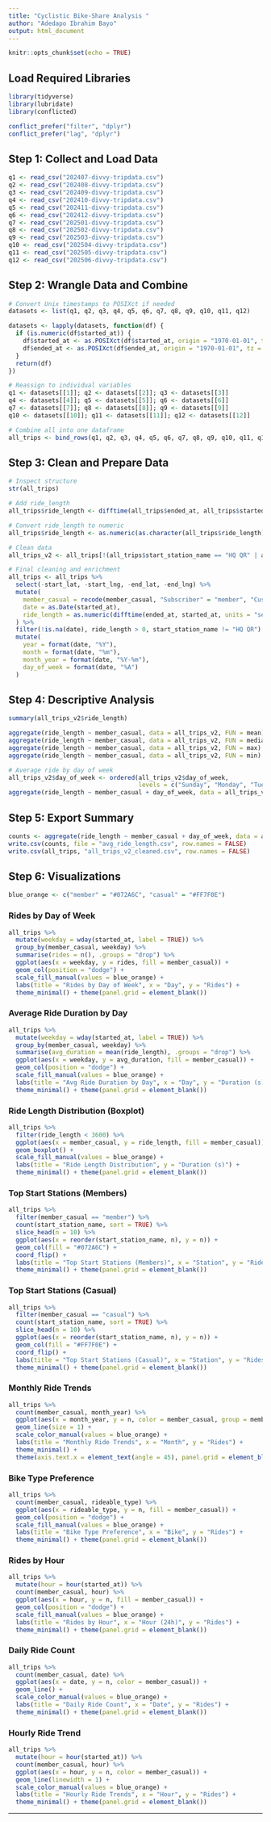 ```yaml
---
title: "Cyclistic Bike-Share Analysis "
author: "Adedapo Ibrahim Bayo"
output: html_document
---
```


```r
knitr::opts_chunk$set(echo = TRUE)
```

## Load Required Libraries

```r
library(tidyverse)
library(lubridate)
library(conflicted)

conflict_prefer("filter", "dplyr")
conflict_prefer("lag", "dplyr")
```

## Step 1: Collect and Load Data

```r
q1 <- read_csv("202407-divvy-tripdata.csv")
q2 <- read_csv("202408-divvy-tripdata.csv")
q3 <- read_csv("202409-divvy-tripdata.csv")
q4 <- read_csv("202410-divvy-tripdata.csv")
q5 <- read_csv("202411-divvy-tripdata.csv")
q6 <- read_csv("202412-divvy-tripdata.csv")
q7 <- read_csv("202501-divvy-tripdata.csv")
q8 <- read_csv("202502-divvy-tripdata.csv")
q9 <- read_csv("202503-divvy-tripdata.csv")
q10 <- read_csv("202504-divvy-tripdata.csv")
q11 <- read_csv("202505-divvy-tripdata.csv")
q12 <- read_csv("202506-divvy-tripdata.csv")
```

## Step 2: Wrangle Data and Combine

```r
# Convert Unix timestamps to POSIXct if needed
datasets <- list(q1, q2, q3, q4, q5, q6, q7, q8, q9, q10, q11, q12)

datasets <- lapply(datasets, function(df) {
  if (is.numeric(df$started_at)) {
    df$started_at <- as.POSIXct(df$started_at, origin = "1970-01-01", tz = "UTC")
    df$ended_at <- as.POSIXct(df$ended_at, origin = "1970-01-01", tz = "UTC")
  }
  return(df)
})

# Reassign to individual variables
q1 <- datasets[[1]]; q2 <- datasets[[2]]; q3 <- datasets[[3]]
q4 <- datasets[[4]]; q5 <- datasets[[5]]; q6 <- datasets[[6]]
q7 <- datasets[[7]]; q8 <- datasets[[8]]; q9 <- datasets[[9]]
q10 <- datasets[[10]]; q11 <- datasets[[11]]; q12 <- datasets[[12]]

# Combine all into one dataframe
all_trips <- bind_rows(q1, q2, q3, q4, q5, q6, q7, q8, q9, q10, q11, q12)
```

## Step 3: Clean and Prepare Data

```r
# Inspect structure
str(all_trips)

# Add ride_length
all_trips$ride_length <- difftime(all_trips$ended_at, all_trips$started_at)

# Convert ride_length to numeric
all_trips$ride_length <- as.numeric(as.character(all_trips$ride_length))

# Clean data
all_trips_v2 <- all_trips[!(all_trips$start_station_name == "HQ QR" | all_trips$ride_length < 0),]

# Final cleaning and enrichment
all_trips <- all_trips %>%
  select(-start_lat, -start_lng, -end_lat, -end_lng) %>%
  mutate(
    member_casual = recode(member_casual, "Subscriber" = "member", "Customer" = "casual"),
    date = as.Date(started_at),
    ride_length = as.numeric(difftime(ended_at, started_at, units = "secs"))
  ) %>%
  filter(!is.na(date), ride_length > 0, start_station_name != "HQ QR") %>%
  mutate(
    year = format(date, "%Y"),
    month = format(date, "%m"),
    month_year = format(date, "%Y-%m"),
    day_of_week = format(date, "%A")
  )
```

## Step 4: Descriptive Analysis

```r
summary(all_trips_v2$ride_length)

aggregate(ride_length ~ member_casual, data = all_trips_v2, FUN = mean)
aggregate(ride_length ~ member_casual, data = all_trips_v2, FUN = median)
aggregate(ride_length ~ member_casual, data = all_trips_v2, FUN = max)
aggregate(ride_length ~ member_casual, data = all_trips_v2, FUN = min)

# Average ride by day of week
all_trips_v2$day_of_week <- ordered(all_trips_v2$day_of_week,
                                    levels = c("Sunday", "Monday", "Tuesday", "Wednesday", "Thursday", "Friday", "Saturday"))
aggregate(ride_length ~ member_casual + day_of_week, data = all_trips_v2, FUN = mean)
```

## Step 5: Export Summary

```r
counts <- aggregate(ride_length ~ member_casual + day_of_week, data = all_trips_v2, FUN = mean)
write.csv(counts, file = "avg_ride_length.csv", row.names = FALSE)
write.csv(all_trips, "all_trips_v2_cleaned.csv", row.names = FALSE)
```

## Step 6: Visualizations

```r
blue_orange <- c("member" = "#072A6C", "casual" = "#FF7F0E")
```

### Rides by Day of Week

```r
all_trips %>%
  mutate(weekday = wday(started_at, label = TRUE)) %>%
  group_by(member_casual, weekday) %>%
  summarise(rides = n(), .groups = "drop") %>%
  ggplot(aes(x = weekday, y = rides, fill = member_casual)) +
  geom_col(position = "dodge") +
  scale_fill_manual(values = blue_orange) +
  labs(title = "Rides by Day of Week", x = "Day", y = "Rides") +
  theme_minimal() + theme(panel.grid = element_blank())
```

### Average Ride Duration by Day

```r
all_trips %>%
  mutate(weekday = wday(started_at, label = TRUE)) %>%
  group_by(member_casual, weekday) %>%
  summarise(avg_duration = mean(ride_length), .groups = "drop") %>%
  ggplot(aes(x = weekday, y = avg_duration, fill = member_casual)) +
  geom_col(position = "dodge") +
  scale_fill_manual(values = blue_orange) +
  labs(title = "Avg Ride Duration by Day", x = "Day", y = "Duration (s)") +
  theme_minimal() + theme(panel.grid = element_blank())
```

### Ride Length Distribution (Boxplot)

```r
all_trips %>%
  filter(ride_length < 3600) %>%
  ggplot(aes(x = member_casual, y = ride_length, fill = member_casual)) +
  geom_boxplot() +
  scale_fill_manual(values = blue_orange) +
  labs(title = "Ride Length Distribution", y = "Duration (s)") +
  theme_minimal() + theme(panel.grid = element_blank())
```

### Top Start Stations (Members)

```r
all_trips %>%
  filter(member_casual == "member") %>%
  count(start_station_name, sort = TRUE) %>%
  slice_head(n = 10) %>%
  ggplot(aes(x = reorder(start_station_name, n), y = n)) +
  geom_col(fill = "#072A6C") +
  coord_flip() +
  labs(title = "Top Start Stations (Members)", x = "Station", y = "Rides") +
  theme_minimal() + theme(panel.grid = element_blank())
```

### Top Start Stations (Casual)

```r
all_trips %>%
  filter(member_casual == "casual") %>%
  count(start_station_name, sort = TRUE) %>%
  slice_head(n = 10) %>%
  ggplot(aes(x = reorder(start_station_name, n), y = n)) +
  geom_col(fill = "#FF7F0E") +
  coord_flip() +
  labs(title = "Top Start Stations (Casual)", x = "Station", y = "Rides") +
  theme_minimal() + theme(panel.grid = element_blank())
```

### Monthly Ride Trends

```r
all_trips %>%
  count(member_casual, month_year) %>%
  ggplot(aes(x = month_year, y = n, color = member_casual, group = member_casual)) +
  geom_line(size = 1) +
  scale_color_manual(values = blue_orange) +
  labs(title = "Monthly Ride Trends", x = "Month", y = "Rides") +
  theme_minimal() +
  theme(axis.text.x = element_text(angle = 45), panel.grid = element_blank())
```

### Bike Type Preference

```r
all_trips %>%
  count(member_casual, rideable_type) %>%
  ggplot(aes(x = rideable_type, y = n, fill = member_casual)) +
  geom_col(position = "dodge") +
  scale_fill_manual(values = blue_orange) +
  labs(title = "Bike Type Preference", x = "Bike", y = "Rides") +
  theme_minimal() + theme(panel.grid = element_blank())
```

### Rides by Hour

```r
all_trips %>%
  mutate(hour = hour(started_at)) %>%
  count(member_casual, hour) %>%
  ggplot(aes(x = hour, y = n, fill = member_casual)) +
  geom_col(position = "dodge") +
  scale_fill_manual(values = blue_orange) +
  labs(title = "Rides by Hour", x = "Hour (24h)", y = "Rides") +
  theme_minimal() + theme(panel.grid = element_blank())
```

### Daily Ride Count

```r
all_trips %>%
  count(member_casual, date) %>%
  ggplot(aes(x = date, y = n, color = member_casual)) +
  geom_line() +
  scale_color_manual(values = blue_orange) +
  labs(title = "Daily Ride Count", x = "Date", y = "Rides") +
  theme_minimal() + theme(panel.grid = element_blank())
```

### Hourly Ride Trend

```r
all_trips %>%
  mutate(hour = hour(started_at)) %>%
  count(member_casual, hour) %>%
  ggplot(aes(x = hour, y = n, color = member_casual)) +
  geom_line(linewidth = 1) +
  scale_color_manual(values = blue_orange) +
  labs(title = "Hourly Ride Trends", x = "Hour", y = "Rides") +
  theme_minimal() + theme(panel.grid = element_blank())
```

---


